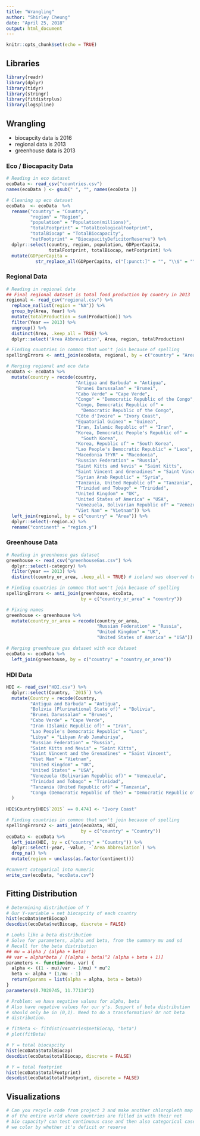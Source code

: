 ```yaml
---
title: "Wrangling"
author: "Shirley Cheung"
date: "April 25, 2018"
output: html_document
---
```


```r
knitr::opts_chunk$set(echo = TRUE)
```

## Libraries
```r
library(readr)
library(dplyr)
library(tidyr)
library(stringr)
library(fitdistrplus)
library(logspline)
```

## Wrangling
+ biocapcity data is 2016
+ regional data is 2013
+ greenhouse data is 2013

### Eco / Biocapacity Data
```r
# Reading in eco dataset
ecoData <- read_csv("countries.csv") 
names(ecoData ) <- gsub(" ", "", names(ecoData )) 

# Cleaning up eco dataset
ecoData  <- ecoData  %>%
  rename("country" = "Country", 
         "region" = "Region",
         "population" = "Population(millions)",
         "totalFootprint" = "TotalEcologicalFootprint",
         "totalBiocap" = "TotalBiocapacity",
         "netFootprint" = "BiocapacityDeficitorReserve") %>%
  dplyr::select(country, region, population, GDPperCapita, 
                totalFootprint, totalBiocap, netFootprint) %>%
  mutate(GDPperCapita = 
           str_replace_all(GDPperCapita, c("[:punct:]" = "", "\\$" = "")))
```

### Regional Data
```r
# Reading in regional data
## Final regional dataset is total food production by country in 2013
regional <- read_csv("regional.csv") %>%
  replace_na(list(region = "NA")) %>%
  group_by(Area, Year) %>%
  mutate(totalProduction = sum(Production)) %>%
  filter(Year == 2013) %>%
  ungroup() %>%
  distinct(Area, .keep_all = TRUE) %>%
  dplyr::select('Area Abbreviation', Area, region, totalProduction)

# Finding countries in common that won't join because of spelling
spellingErrors <- anti_join(ecoData, regional, by = c("country" = "Area")) 

# Merging regional and eco data
ecoData <- ecoData %>%
  mutate(country = recode(country, 
                          "Antigua and Barbuda" = "Antigua",
                          "Brunei Darussalam" = "Brunei",
                          "Cabo Verde" = "Cape Verde",
                          "Congo" = "Democratic Republic of the Congo",
                          "Congo, Democratic Republic of" =
                            "Democratic Republic of the Congo",
                          "Côte d'Ivoire" = "Ivory Coast",
                          "Equatorial Guinea" = "Guinea",
                          "Iran, Islamic Republic of" = "Iran",
                          "Korea, Democratic People's Republic of" =
                            "South Korea",
                          "Korea, Republic of" = "South Korea",
                          "Lao People's Democratic Republic" = "Laos",
                          "Macedonia TFYR" = "Macedonia",
                          "Russian Federation" = "Russia",
                          "Saint Kitts and Nevis" = "Saint Kitts",
                          "Saint Vincent and Grenadines" = "Saint Vincent",
                          "Syrian Arab Republic" = "Syria",
                          "Tanzania, United Republic of" = "Tanzania",
                          "Trinidad and Tobago" = "Trinidad",
                          "United Kingdom" = "UK",
                          "United States of America" = "USA",
                          "Venezuela, Bolivarian Republic of" = "Venezuela",
                          "Viet Nam" = "Vietnam")) %>%
  left_join(regional, by = c("country" = "Area")) %>%
  dplyr::select(-region.x) %>%
  rename("continent" = "region.y")
```

### Greenhouse Data
```r
# Reading in greenhouse gas dataset
greenhouse <- read_csv("greenhouseGas.csv") %>%
  dplyr::select(-category) %>%
  filter(year == 2013) %>%
  distinct(country_or_area, .keep_all = TRUE) # iceland was observed twice

# Finding countries in common that won't join because of spelling
spellingErrors <- anti_join(greenhouse, ecoData, 
                            by = c("country_or_area" = "country"))

# Fixing names
greenhouse <- greenhouse %>%
  mutate(country_or_area = recode(country_or_area, 
                                  "Russian Federation" = "Russia",
                                  "United Kingdom" = "UK",
                                  "United States of America" = "USA"))

# Merging greenhouse gas dataset with eco dataset
ecoData <- ecoData %>%
  left_join(greenhouse, by = c("country" = "country_or_area"))
```

### HDI Data
```r
HDI <- read_csv("HDI.csv") %>% 
  dplyr::select(Country, `2015`) %>%
  mutate(Country = recode(Country,
         "Antigua and Barbuda" = "Antigua", 
         "Bolivia (Plurinational State of)" = "Bolivia",
         "Brunei Darussalam" = "Brunei", 
         "Cabo Verde" = "Cape Verde",
         "Iran (Islamic Republic of)" = "Iran",
         "Lao People's Democratic Republic" = "Laos",
         "Libya" = "Libyan Arab Jamahiriya",
         "Russian Federation" = "Russia",
         "Saint Kitts and Nevis" = "Saint Kitts", 
         "Saint Vincent and the Grenadines" = "Saint Vincent", 
         "Viet Nam" = "Vietnam",
         "United Kingdom" = "UK",
         "United States" = "USA",
         "Venezuela (Bolivarian Republic of)" = "Venezuela",
         "Trinidad and Tobago" = "Trinidad",
         "Tanzania (United Republic of)" = "Tanzania",
         "Congo (Democratic Republic of the)" = "Democratic Republic of the Congo")
  )
  
HDI$Country[HDI$`2015` == 0.474] <- "Ivory Coast"

# Finding countries in common that won't join because of spelling
spellingErrors2 <- anti_join(ecoData, HDI, 
                            by = c("country" = "Country"))
ecoData <- ecoData %>%
  left_join(HDI, by = c("country" = "Country")) %>% 
  dplyr::select(-year, -value, -`Area Abbreviation`) %>%
  drop_na() %>%
  mutate(region = unclass(as.factor(continent)))

#convert categorical into numeric
write_csv(ecoData, "ecoData.csv")

```

## Fitting Distribution
```r
# Determining distribution of Y
# Our Y-variable = net biocapcity of each country
hist(ecoData$netBiocap)
descdist(ecoData$netBiocap, discrete = FALSE)

# Looks like a beta distribution 
# Solve for parameters, alpha and beta, from the summary mu and sd
# Recall for the beta distribution
## mu = alpha / (alpha + beta)
## var = alpha*beta / [(alpha + beta)^2 (alpha + beta + 1)]
parameters <- function(mu, var) {
  alpha <- ((1 - mu)/var - 1/mu) * mu^2
  beta <- alpha * (1/mu - 1)
  return(params = list(alpha = alpha, beta = beta))
}
parameters(0.7020745, 11.77134^2)

# Problem: we have negative values for alpha, beta
# Also have negative values for our y's. Support of beta distribution
# should only be in (0,1). Need to do a transformation? Or not beta
# distribution. 

# fitBeta <- fitdist(countries$netBiocap, "beta")
# plot(fitBeta)

# Y = total biocapcity
hist(ecoData$totalBiocap)
descdist(ecoData$totalBiocap, discrete = FALSE)

# Y = total footprint
hist(ecoData$totalFootprint)
descdist(ecoData$totalFootprint, discrete = FALSE)
```

## Visualizations
```r
# Can you recycle code from project 3 and make another chloropleth map
# of the entire world where countries are filled in with their net 
# bio capacity? can test continuous case and then also categorical case where 
# we color by whether it's deficit or reserve

```


